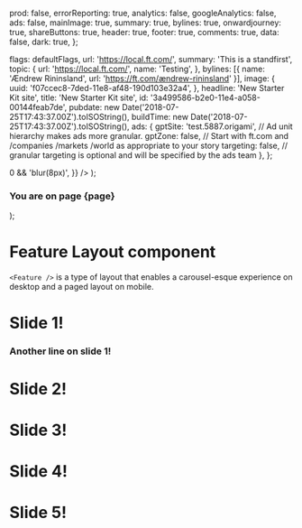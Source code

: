 
  prod: false,
  errorReporting: true,
  analytics: false,
  googleAnalytics: false,
  ads: false,
  mainImage: true,
  summary: true,
  bylines: true,
  onwardjourney: true,
  shareButtons: true,
  header: true,
  footer: true,
  comments: true,
  data: false,
  dark: true,
};

  flags: defaultFlags,
  url: 'https://local.ft.com/',
  summary: 'This is a standfirst',
  topic: {
    url: 'https://local.ft.com/',
    name: 'Testing',
  },
  bylines: [{ name: 'Ændrew Rininsland', url: 'https://ft.com/ændrew-rininsland' }],
  image: {
    uuid: 'f07ccec8-7ded-11e8-af48-190d103e32a4',
  },
  headline: 'New Starter Kit site',
  title: 'New Starter Kit site',
  id: '3a499586-b2e0-11e4-a058-00144feab7de',
  pubdate: new Date('2018-07-25T17:43:37.00Z').toISOString(),
  buildTime: new Date('2018-07-25T17:43:37.00Z').toISOString(),
  ads: {
    gptSite: 'test.5887.origami', // Ad unit hierarchy makes ads more granular.
    gptZone: false, // Start with ft.com and /companies /markets /world as appropriate to your story
    targeting: false, // granular targeting is optional and will be specified by the ads team
  },
};

  <div
    style={{
      backgroundImage:
        'url(https://www.ft.com/__origami/service/image/v2/images/raw/https%3A%2F%2Fd1e00ek4ebabms.cloudfront.net%2Fproduction%2Fc2b95004-9257-4657-be7d-3ed5e20fe72a.jpg?source=g-components)',
      backgroundSize: 'cover',
      flex: 1,
      filter: page > 0 && 'blur(8px)',
    }}
  />
);

  <div style={{ flex: 1, color: 'white' }}>
    <h3>You are on page {page}</h3>
  </div>
);

<Meta title="Layouts|Feature" component={Feature} />

# Feature Layout component

`<Feature />` is a type of layout that enables a carousel-esque experience on desktop and a paged layout on mobile.

<Preview>
  <Story name="Example">
    <Feature {...DEFAULTS} background={ExampleBackground} foreground={ExampleForeground}>
      <div>
        <h1>Slide 1!</h1>
        <h3>Another line on slide 1!</h3>
      </div>
      <h1>Slide 2!</h1>
      <h1>Slide 3!</h1>
      <h1>Slide 4!</h1>
      <h1>Slide 5!</h1>
    </Feature>
  </Story>
</Preview>
